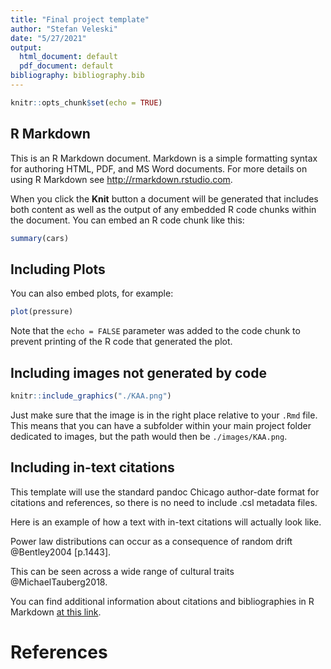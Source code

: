 ```yaml
---
title: "Final project template"
author: "Stefan Veleski"
date: "5/27/2021"
output:
  html_document: default
  pdf_document: default
bibliography: bibliography.bib
---
```


```r
knitr::opts_chunk$set(echo = TRUE)
```
## R Markdown

This is an R Markdown document. Markdown is a simple formatting syntax for authoring HTML, PDF, and MS Word documents. For more details on using R Markdown see <http://rmarkdown.rstudio.com>.

When you click the **Knit** button a document will be generated that includes both content as well as the output of any embedded R code chunks within the document. You can embed an R code chunk like this:

```r
summary(cars)
```

## Including Plots

You can also embed plots, for example:

```r
plot(pressure)
```

Note that the `echo = FALSE` parameter was added to the code chunk to prevent printing of the R code that generated the plot.

## Including images not generated by code

```r
knitr::include_graphics("./KAA.png")
```

Just make sure that the image is in the right place relative to your `.Rmd` file. This means that you can have a subfolder within your main project folder dedicated to images, but the path would then be `./images/KAA.png`.

## Including in-text citations

This template will use the standard pandoc Chicago author-date format for citations and references, so there is no need to include .csl metadata files.

Here is an example of how a text with in-text citations will actually look like. 

Power law distributions can occur as a consequence of random drift @Bentley2004 [p.1443].

This can be seen across a wide range of cultural traits @MichaelTauberg2018.

You can find additional information about citations and bibliographies in R Markdown [at this link](https://rmarkdown.rstudio.com/authoring_bibliographies_and_citations.html).

# References
